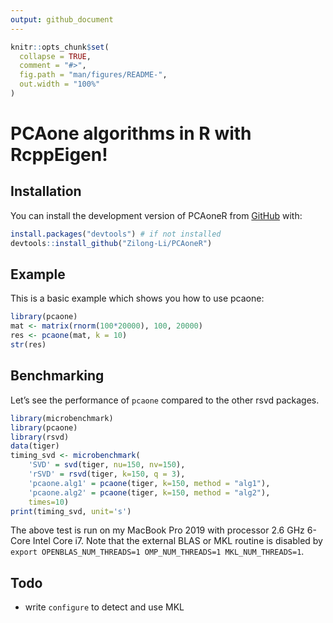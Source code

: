 ```yaml
---
output: github_document
---
```


<!-- README.md is generated from README.Rmd. Please edit that file -->

```r
knitr::opts_chunk$set(
  collapse = TRUE,
  comment = "#>",
  fig.path = "man/figures/README-",
  out.width = "100%"
)
```

# PCAone algorithms in R with RcppEigen!

<!-- badges: start -->
<!-- badges: end -->


## Installation

You can install the development version of PCAoneR from [GitHub](https://github.com/) with:

``` r
install.packages("devtools") # if not installed
devtools::install_github("Zilong-Li/PCAoneR")
```

## Example

This is a basic example which shows you how to use pcaone:

```r
library(pcaone)
mat <- matrix(rnorm(100*20000), 100, 20000)
res <- pcaone(mat, k = 10)
str(res)
```

## Benchmarking

Let's see the performance of ```pcaone``` compared to the other rsvd packages. 

```r
library(microbenchmark)
library(pcaone)
library(rsvd)
data(tiger)
timing_svd <- microbenchmark(
    'SVD' = svd(tiger, nu=150, nv=150),
    'rSVD' = rsvd(tiger, k=150, q = 3),
    'pcaone.alg1' = pcaone(tiger, k=150, method = "alg1"),
    'pcaone.alg2' = pcaone(tiger, k=150, method = "alg2"),
    times=10)
print(timing_svd, unit='s')
```
The above test is run on my MacBook Pro 2019 with processor 2.6 GHz 6-Core Intel Core i7. Note that the external BLAS or MKL routine is disabled by ```export OPENBLAS_NUM_THREADS=1 OMP_NUM_THREADS=1 MKL_NUM_THREADS=1```.

## Todo

* write ```configure``` to detect and use MKL
